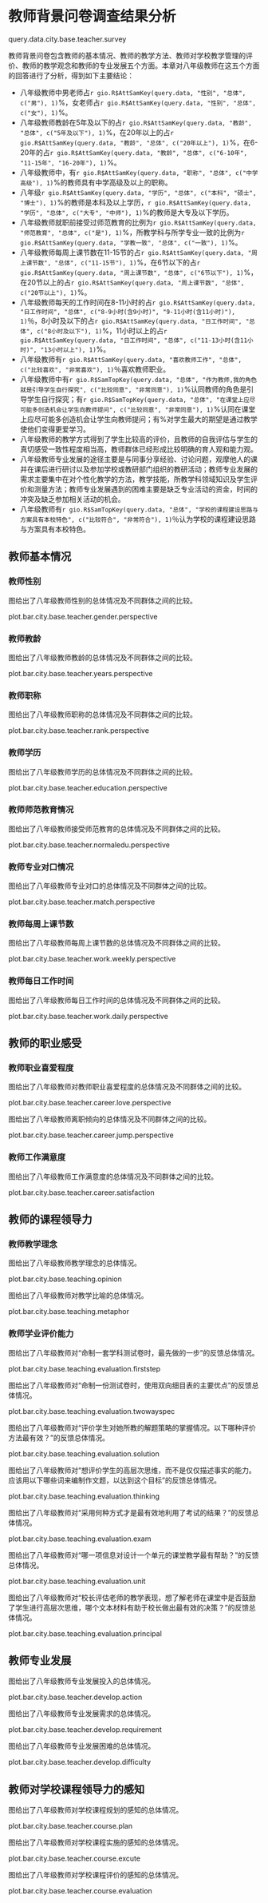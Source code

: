 <!--  chapter -->

\mytext

# 教师背景问卷调查结果分析

query.data.city.base.teacher.survey

教师背景问卷包含教师的基本情况、教师的教学方法、教师对学校教学管理的评价、教师的教学观念和教师的专业发展五个方面。本章对八年级教师在这五个方面的回答进行了分析，得到如下主要结论：

- 八年级教师中男老师占`r gio.R$AttSamKey(query.data, "性别", "总体", c("男"), 1)`%，女老师占`r gio.R$AttSamKey(query.data, "性别", "总体", c("女"), 1)`%。
- 八年级教师教龄在5年及以下的占`r gio.R$AttSamKey(query.data, "教龄", "总体", c("5年及以下"), 1)`%，在20年以上的占`r gio.R$AttSamKey(query.data, "教龄", "总体", c("20年以上"), 1)`%，在6-20年的占`r gio.R$AttSamKey(query.data, "教龄", "总体", c("6-10年", "11-15年", "16-20年"), 1)`%。
- 八年级教师中，有`r gio.R$AttSamKey(query.data, "职称", "总体", c("中学高级"), 1)`%的教师具有中学高级及以上的职称。
- 八年级`r gio.R$AttSamKey(query.data, "学历", "总体", c("本科", "硕士", "博士"), 1)`%的教师是本科及以上学历，`r gio.R$AttSamKey(query.data, "学历", "总体", c("大专", "中师"), 1)`%的教师是大专及以下学历。
- 八年级教师就职前接受过师范教育的比例为`r gio.R$AttSamKey(query.data, "师范教育", "总体", c("是"), 1)`%，所教学科与所学专业一致的比例为`r gio.R$AttSamKey(query.data, "学教一致", "总体", c("一致"), 1)`%。
- 八年级教师每周上课节数在11-15节的占`r gio.R$AttSamKey(query.data, "周上课节数", "总体", c("11-15节"), 1)`%，在6节以下的占`r gio.R$AttSamKey(query.data, "周上课节数", "总体", c("6节以下"), 1)`%，在20节以上的占`r gio.R$AttSamKey(query.data, "周上课节数", "总体", c("20节以上"), 1)`%。
- 八年级教师每天的工作时间在8-11小时的占`r gio.R$AttSamKey(query.data, "日工作时间", "总体", c("8-9小时(含9小时)", "9-11小时(含11小时)"), 1)`％，8小时及以下的占`r gio.R$AttSamKey(query.data, "日工作时间", "总体", c("8小时及以下"), 1)`%，11小时以上的占`r gio.R$AttSamKey(query.data, "日工作时间", "总体", c("11-13小时(含11小时)", "13小时以上"), 1)`%。
- 八年级教师有`r gio.R$AttSamKey(query.data, "喜欢教师工作", "总体", c("比较喜欢", "非常喜欢"), 1)`％喜欢教师职业。
- 八年级教师中有`r gio.R$SamTopKey(query.data, "总体", "作为教师,我的角色就是引导学生自行探究", c("比较同意", "非常同意"), 1)`%认同教师的角色是引导学生自行探究；有`r gio.R$SamTopKey(query.data, "总体", "在课堂上应尽可能多创造机会让学生向教师提问", c("比较同意", "非常同意"), 1)`%认同在课堂上应尽可能多创造机会让学生向教师提问；有%对学生最大的期望是通过教学使他们变得更爱学习。
- 八年级教师的教学方式得到了学生比较高的评价，且教师的自我评估与学生的真切感受一致性程度相当高，教师群体已经形成比较明确的育人观和能力观。
- 八年级教师专业发展的途径主要是与同事分享经验、讨论问题，观摩他人的课并在课后进行研讨以及参加学校或教研部门组织的教研活动；教师专业发展的需求主要集中在对个性化教学的方法，教学技能，所教学科领域知识及学生评价和测量方法；教师专业发展遇到的困难主要是缺乏专业活动的资金，时间的冲突及缺乏参加相关活动的机会。
- 八年级教师有`r gio.R$SamTopKey(query.data, "总体", "学校的课程建设思路与方案具有本校特色", c("比较符合", "非常符合"), 1)`％认为学校的课程建设思路与方案具有本校特色。


## 教师基本情况


### 教师性别

图\ref{fig: `r gio.R$GetPlotTitle("plot.bar.city.base.teacher.gender.perspective")`}给出了八年级教师性别的总体情况及不同群体之间的比较。

plot.bar.city.base.teacher.gender.perspective


### 教师教龄

图\ref{fig: `r gio.R$GetPlotTitle("plot.bar.city.base.teacher.years.perspective")`}给出了八年级教师教龄的总体情况及不同群体之间的比较。

plot.bar.city.base.teacher.years.perspective


### 教师职称

图\ref{fig: `r gio.R$GetPlotTitle("plot.bar.city.base.teacher.rank.perspective")`}给出了八年级教师职称的总体情况及不同群体之间的比较。

plot.bar.city.base.teacher.rank.perspective


### 教师学历

图\ref{fig: `r gio.R$GetPlotTitle("plot.bar.city.base.teacher.education.perspective")`}给出了八年级教师学历的总体情况及不同群体之间的比较。

plot.bar.city.base.teacher.education.perspective


### 教师师范教育情况

图\ref{fig: `r gio.R$GetPlotTitle("plot.bar.city.base.teacher.normaledu.perspective")`}给出了八年级教师接受师范教育的总体情况及不同群体之间的比较。

plot.bar.city.base.teacher.normaledu.perspective


### 教师专业对口情况

图\ref{fig: `r gio.R$GetPlotTitle("plot.bar.city.base.teacher.match.perspective")`}给出了八年级教师专业对口的总体情况及不同群体之间的比较。

plot.bar.city.base.teacher.match.perspective


### 教师每周上课节数

图\ref{fig: `r gio.R$GetPlotTitle("plot.bar.city.base.teacher.work.weekly.perspective")`}给出了八年级教师每周上课节数的总体情况及不同群体之间的比较。

plot.bar.city.base.teacher.work.weekly.perspective


### 教师每日工作时间

图\ref{fig: `r gio.R$GetPlotTitle("plot.bar.city.base.teacher.work.daily.perspective")`}给出了八年级教师每日工作时间的总体情况及不同群体之间的比较。

plot.bar.city.base.teacher.work.daily.perspective


## 教师的职业感受


### 教师职业喜爱程度

图\ref{fig: `r gio.R$GetPlotTitle("plot.bar.city.base.teacher.career.love.perspective")`}给出了八年级教师对教师职业喜爱程度的总体情况及不同群体之间的比较。

plot.bar.city.base.teacher.career.love.perspective


图\ref{fig: `r gio.R$GetPlotTitle("plot.bar.city.base.teacher.career.jump.perspective")`}给出了八年级教师离职倾向的总体情况及不同群体之间的比较。

plot.bar.city.base.teacher.career.jump.perspective


### 教师工作满意度

图\ref{fig: `r gio.R$GetPlotTitle("plot.bar.city.base.teacher.career.satisfaction")`}给出了八年级教师工作满意度的总体情况及不同群体之间的比较。

plot.bar.city.base.teacher.career.satisfaction


## 教师的课程领导力

### 教师教学理念

图\ref{fig: `r gio.R$GetPlotTitle("plot.bar.city.base.teaching.opinion")`}给出了八年级教师教学理念的总体情况。

plot.bar.city.base.teaching.opinion

图\ref{fig: `r gio.R$GetPlotTitle("plot.bar.city.base.teaching.metaphor")`}给出了八年级教师对教学比喻的总体情况。

plot.bar.city.base.teaching.metaphor

### 教师学业评价能力

图\ref{fig: `r gio.R$GetPlotTitle("plot.bar.city.base.teaching.evaluation.firststep")`}给出了八年级教师对“命制一套学科测试卷时，最先做的一步”的反馈总体情况。

plot.bar.city.base.teaching.evaluation.firststep

图\ref{fig: `r gio.R$GetPlotTitle("plot.bar.city.base.teaching.evaluation.twowayspec")`}给出了八年级教师对“命制一份测试卷时，使用双向细目表的主要优点”的反馈总体情况。

plot.bar.city.base.teaching.evaluation.twowayspec

图\ref{fig: `r gio.R$GetPlotTitle("plot.bar.city.base.teaching.evaluation.solution")`}给出了八年级教师对“评价学生对她所教的解题策略的掌握情况。以下哪种评价方法最有效？”的反馈总体情况。

plot.bar.city.base.teaching.evaluation.solution

图\ref{fig: `r gio.R$GetPlotTitle("plot.bar.city.base.teaching.evaluation.thinking")`}给出了八年级教师对“想评价学生的高层次思维，而不是仅仅描述事实的能力。应该用以下哪些词来编制作文题，以达到这个目标”的反馈总体情况。

plot.bar.city.base.teaching.evaluation.thinking

图\ref{fig: `r gio.R$GetPlotTitle("plot.bar.city.base.teaching.evaluation.exam")`}给出了八年级教师对“采用何种方式才是最有效地利用了考试的结果？”的反馈总体情况。

plot.bar.city.base.teaching.evaluation.exam

图\ref{fig: `r gio.R$GetPlotTitle("plot.bar.city.base.teaching.evaluation.unit")`}给出了八年级教师对“哪一项信息对设计一个单元的课堂教学最有帮助？”的反馈总体情况。

plot.bar.city.base.teaching.evaluation.unit

图\ref{fig: `r gio.R$GetPlotTitle("plot.bar.city.base.teaching.evaluation.principal")`}给出了八年级教师对“校长评估老师的教学表现，想了解老师在课堂中是否鼓励了学生进行高层次思维，哪个文本材料有助于校长做出最有效的决策？”的反馈总体情况。

plot.bar.city.base.teaching.evaluation.principal


## 教师专业发展


图\ref{fig: `r gio.R$GetPlotTitle("plot.bar.city.base.teacher.develop.action")`}给出了八年级教师专业发展投入的总体情况。

plot.bar.city.base.teacher.develop.action


图\ref{fig: `r gio.R$GetPlotTitle("plot.bar.city.base.teacher.develop.requirement")`}给出了八年级教师专业发展需求的总体情况。

plot.bar.city.base.teacher.develop.requirement


图\ref{fig: `r gio.R$GetPlotTitle("plot.bar.city.base.teacher.develop.difficulty")`}给出了八年级教师专业发展困难的总体情况。

plot.bar.city.base.teacher.develop.difficulty


## 教师对学校课程领导力的感知

图\ref{fig: `r gio.R$GetPlotTitle("plot.bar.city.base.teacher.course.plan")`}给出了八年级教师对学校课程规划的感知的总体情况。

plot.bar.city.base.teacher.course.plan


图\ref{fig: `r gio.R$GetPlotTitle("plot.bar.city.base.teacher.course.excute")`}给出了八年级教师对学校课程实施的感知的总体情况。

plot.bar.city.base.teacher.course.excute


图\ref{fig: `r gio.R$GetPlotTitle("plot.bar.city.base.teacher.course.evaluation")`}给出了八年级教师对学校课程评价的感知的总体情况。

plot.bar.city.base.teacher.course.evaluation

\clearpage

<!--  end of chapter -->
